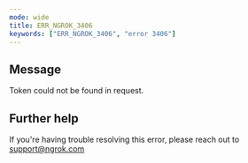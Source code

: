 ```yaml
---
mode: wide
title: ERR_NGROK_3406
keywords: ["ERR_NGROK_3406", "error 3406"]
---
```


## Message

Token could not be found in request.

## Further help

If you're having trouble resolving this error, please reach out to [support@ngrok.com](mailto:support@ngrok.com?subject=Help%20with%20ERR_NGROK_3406)
